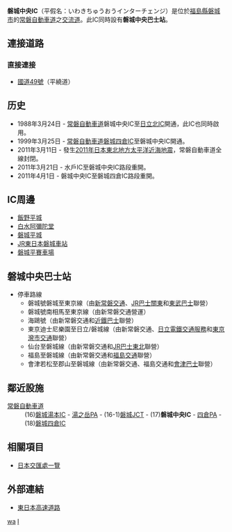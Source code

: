 {{日本公路設施
|設施名稱 = 磐城中央IC
|色 = 
|圖像 =Iwakichuo IC.jpg
|pxl = 
|圖像簡介 = 
|公路名稱1 = [[常磐自動車道|常磐自動車道]]
|IC編號1 = 17
|收費站編號1 = 04-017
|記號1 = [[File:Japanese_National_Route_Sign_0006.svg|20px]][[File:Japanese_National_Route_Sign_0049.svg|20px]]磐城中央
|起點1 = [[三鄉IC|三鄉IC]]/[[三鄉JCT|JCT]]
|距離1 = 175.5
|上一設施1 = [[磐城JCT|磐城JCT]]
|上一設施距離1 = 4.3
|下一設施1 = [[四倉PA|四倉PA]]
|下一設施距離1 = 9.5
|連接道路 = [[國道49號|國道49號]]
|啟用日期 = 1988年3月24日
|停用日期 = 
|流量 = 5,904台/日（2006年）
|智能IC = 
|上行營業時間 = 
|上行油站 = 
|上行油站營業時間 = 
|下行營業時間 = 
|下行油站 = 
|下行油站營業時間 = 
|郵政編碼 = 970-1145
|所在地 = [[福島縣|福島縣]][[磐城市|磐城市]]好間町北好間
|坐標 = {{coord|37|4|2.9|N|140|50|18.27|E}}
|備註 = 
}}
'''磐城中央IC'''（平假名：いわきちゅうおうインターチェンジ）是位於[[福島縣|福島縣]][[磐城市|磐城市]]的[[常磐自動車道|常磐自動車道]]之[[交流道|交流道]]。此IC同時設有'''磐城中央巴士站'''。

== 連接道路 ==
=== 直接連接 ===
* [[國道49號|國道49號]]（平繞道）

== 历史 ==
* 1988年3月24日 - [[常磐自動車道|常磐自動車道]]磐城中央IC至[[日立北IC|日立北IC]]開通，此IC也同時啟用。
* 1999年3月25日 - [[常磐自動車道|常磐自動車道]][[磐城四倉IC|磐城四倉IC]]至磐城中央IC開通。
* 2011年3月11日 - 發生[[2011年日本東北地方太平洋近海地震|2011年日本東北地方太平洋近海地震]]，常磐自動車道全線封閉。
* 2011年3月21日 - 水戶IC至磐城中央IC路段重開。
* 2011年4月1日 - 磐城中央IC至磐城四倉IC路段重開。

== IC周邊 ==
*[[飯野平城|飯野平城]]
*[[白水阿彌陀堂|白水阿彌陀堂]]
*[[磐城平城|磐城平城]]
*[[JR東日本|JR東日本]][[磐城站_(福島縣)|磐城車站]]
*[[磐城平賽車場|磐城平賽車場]]

== 磐城中央巴士站 ==
*停車路線
**磐城號磐城至東京線（由[[新常磐交通|新常磐交通]]、[[JR巴士關東|JR巴士關東]]和[[東武巴士|東武巴士]]聯營）
**磐城號南相馬至東京線（由新常磐交通營運）
**海鷗號（由新常磐交通和[[近鐵巴士|近鐵巴士]]聯營）
**東京迪士尼樂園至日立/磐城線（由新常磐交通、[[日立電鐵交通服務|日立電鐵交通服務]]和[[東京灣市交通|東京灣市交通]]聯營）
**仙台至磐城線（由新常磐交通和[[JR巴士東北|JR巴士東北]]聯營）
**福島至磐城線（由新常磐交通和[[福島交通|福島交通]]聯營）
**會津若松至郡山至磐城線（由新常磐交通、福島交通和[[會津巴士|會津巴士]]聯營）

== 鄰近設施 ==
; [[常磐自動車道|常磐自動車道]]
: (16)[[磐城湯本IC|磐城湯本IC]] - [[湯之岳PA|湯之岳PA]] - (16-1)[[磐城JCT|磐城JCT]] - (17)'''磐城中央IC''' - [[四倉PA|四倉PA]] - (18)[[磐城四倉IC|磐城四倉IC]]

== 相關項目 ==
* [[日本交匯處一覽|日本交匯處一覽]]

== 外部連結 ==
* [http://www.e-nexco.co.jp/ 東日本高速道路] {{Wayback|url=http://www.e-nexco.co.jp/ |date=20140203074239 }}

{{常磐自動車道}}

[[Category:日本交流道_I|wa]]
[[Category:福島縣交流道|I]]